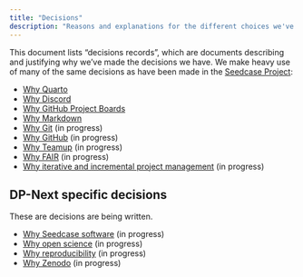 ```yaml
---
title: "Decisions"
description: "Reasons and explanations for the different choices we've made for the tools, methods, and practices we use."
---
```


This document lists "decisions records", which are documents describing
and justifying why we've made the decisions we have. We make heavy use
of many of the same decisions as have been made in the [Seedcase
Project](https://decisions.seedcase-project.org):

-   [Why Quarto](https://decisions.seedcase-project.org/why-quarto)
-   [Why Discord](https://decisions.seedcase-project.org/why-discord)
-   [Why GitHub Project
    Boards](https://decisions.seedcase-project.org/why-github-projects)
-   [Why Markdown](https://decisions.seedcase-project.org/why-markdown)
-   [Why Git]() (in progress)
-   [Why GitHub]() (in progress)
-   [Why Teamup]() (in progress)
-   [Why FAIR]() (in progress)
-   [Why iterative and incremental project management]() (in progress)

## DP-Next specific decisions

::: callout-note
These are decisions are being written.

-   [Why Seedcase software]() (in progress)
-   [Why open science]() (in progress)
-   [Why reproducibility]() (in progress)
-   [Why Zenodo]() (in progress)
:::
